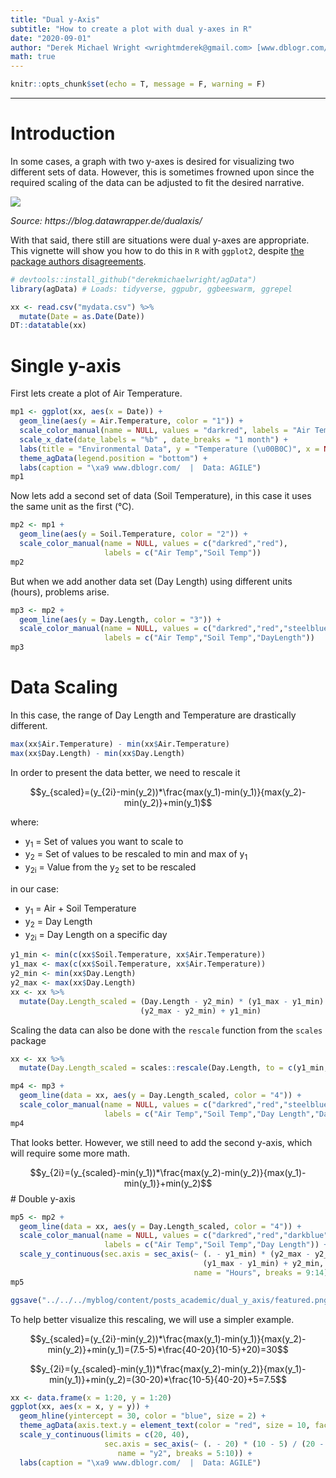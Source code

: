 ```yaml
---
title: "Dual y-Axis"
subtitle: "How to create a plot with dual y-axes in R"
date: "2020-09-01"
author: "Derek Michael Wright <wrightmderek@gmail.com> [www.dblogr.com/](https://dblogr.netlify.com/)"
math: true
---
```


```r
knitr::opts_chunk$set(echo = T, message = F, warning = F)
```

---

# Introduction

In some cases, a graph with two y-axes is desired for visualizing two different sets of data. However, this is sometimes frowned upon since the required scaling of the data can be adjusted to fit the desired narrative. 

![](examples.png)

*Source: https://blog.datawrapper.de/dualaxis/*

With that said, there still are situations were dual y-axes are appropriate. This vignette will show you how to do this in `R` with `ggplot2`, despite [the package authors disagreements](https://stackoverflow.com/questions/3099219/ggplot-with-2-y-axes-on-each-side-and-different-scales/3101876#3101876).

```r
# devtools::install_github("derekmichaelwright/agData")
library(agData) # Loads: tidyverse, ggpubr, ggbeeswarm, ggrepel
```

```r
xx <- read.csv("mydata.csv") %>% 
  mutate(Date = as.Date(Date))
DT::datatable(xx)
```

# Single y-axis

First lets create a plot of Air Temperature.

```r
mp1 <- ggplot(xx, aes(x = Date)) +
  geom_line(aes(y = Air.Temperature, color = "1")) +
  scale_color_manual(name = NULL, values = "darkred", labels = "Air Temp") +
  scale_x_date(date_labels = "%b" , date_breaks = "1 month") +
  labs(title = "Environmental Data", y = "Temperature (\u00B0C)", x = NULL) +
  theme_agData(legend.position = "bottom") +
  labs(caption = "\xa9 www.dblogr.com/  |  Data: AGILE")
mp1
```

Now lets add a second set of data (Soil Temperature), in this case it uses the same unit as the first (&deg;C).

```r
mp2 <- mp1 + 
  geom_line(aes(y = Soil.Temperature, color = "2")) +
  scale_color_manual(name = NULL, values = c("darkred","red"), 
                     labels = c("Air Temp","Soil Temp"))
mp2
```

But when we add another data set (Day Length) using different units (hours), problems arise.

```r
mp3 <- mp2 + 
  geom_line(aes(y = Day.Length, color = "3")) +
  scale_color_manual(name = NULL, values = c("darkred","red","steelblue"), 
                     labels = c("Air Temp","Soil Temp","DayLength"))
mp3
```

# Data Scaling

In this case, the range of Day Length and Temperature are drastically different.

```r
max(xx$Air.Temperature) - min(xx$Air.Temperature)
max(xx$Day.Length) - min(xx$Day.Length)
```

In order to present the data better, we need to rescale it

$$y_{scaled}=(y_{2i}-min(y_2))*\frac{max(y_1)-min(y_1)}{max(y_2)-min(y_2)}+min(y_1)$$

where:

- y~1~ = Set of values you want to scale to
- y~2~ = Set of values to be rescaled to min and max of y~1~
- y~2i~ = Value from the y~2~ set to be rescaled

in our case:

- y~1~ = Air + Soil Temperature
- y~2~ = Day Length
- y~2i~ = Day Length on a specific day

```r
y1_min <- min(c(xx$Soil.Temperature, xx$Air.Temperature))
y1_max <- max(c(xx$Soil.Temperature, xx$Air.Temperature))
y2_min <- min(xx$Day.Length)
y2_max <- max(xx$Day.Length)
xx <- xx %>%
  mutate(Day.Length_scaled = (Day.Length - y2_min) * (y1_max - y1_min) / 
                             (y2_max - y2_min) + y1_min)
```

Scaling the data can also be done with the `rescale` function from the `scales` package

```r
xx <- xx %>% 
  mutate(Day.Length_scaled = scales::rescale(Day.Length, to = c(y1_min, y1_max)))
```

```r
mp4 <- mp3 + 
  geom_line(data = xx, aes(y = Day.Length_scaled, color = "4")) +
  scale_color_manual(name = NULL, values = c("darkred","red","steelblue","darkblue"), 
                     labels = c("Air Temp","Soil Temp","Day Length","Day Length*"))
mp4
```

That looks better. However, we still need to add the second y-axis, which will require some more math.

$$y_{2i}=(y_{scaled}-min(y_1))*\frac{max(y_2)-min(y_2)}{max(y_1)-min(y_1)}+min(y_2)$$
# Double y-axis

```r
mp5 <- mp2 +
  geom_line(data = xx, aes(y = Day.Length_scaled, color = "4")) +
  scale_color_manual(name = NULL, values = c("darkred","red","darkblue"), 
                     labels = c("Air Temp","Soil Temp","Day Length")) +
  scale_y_continuous(sec.axis = sec_axis(~ (. - y1_min) * (y2_max - y2_min) / 
                                           (y1_max - y1_min) + y2_min, 
                                         name = "Hours", breaks = 9:14))
mp5
```

```r
ggsave("../../../myblog/content/posts_academic/dual_y_axis/featured.png", mp5, width = 6, height = 4)
```

To help better visualize this rescaling, we will use a simpler example.

$$y_{scaled}=(y_{2i}-min(y_2))*\frac{max(y_1)-min(y_1)}{max(y_2)-min(y_2)}+min(y_1)=(7.5-5)*\frac{40-20}{10-5}+20)=30$$

$$y_{2i}=(y_{scaled}-min(y_1))*\frac{max(y_2)-min(y_2)}{max(y_1)-min(y_1)}+min(y_2)=(30-20)*\frac{10-5}{40-20}+5=7.5$$

```r
xx <- data.frame(x = 1:20, y = 1:20)
ggplot(xx, aes(x = x, y = y)) + 
  geom_hline(yintercept = 30, color = "blue", size = 2) +
  theme_agData(axis.text.y = element_text(color = "red", size = 10, face = "bold")) +
  scale_y_continuous(limits = c(20, 40), 
                     sec.axis = sec_axis(~ (. - 20) * (10 - 5) / (20 - 0) + 5,
                        name = "y2", breaks = 5:10)) +
  labs(caption = "\xa9 www.dblogr.com/  |  Data: AGILE")
```
